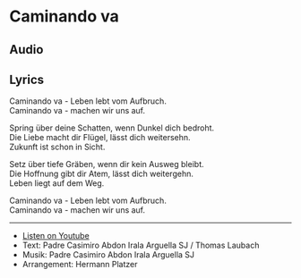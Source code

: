
# Caminando va



## Audio

<AudioComponent source="/audio/caminando-va-leben-lebt-vom-aufbruch.opus"/>  

<AudioComponent source="https://drive.google.com/uc?export=download&id=1T_EEVy3KnrXGeb4kINUk6SX9lDG7d1kD"/>  

## Lyrics 

Caminando va - Leben lebt vom Aufbruch.  
Caminando va - machen wir uns auf.   


Spring über deine Schatten, wenn Dunkel dich bedroht.   
Die Liebe macht dir Flügel, lässt dich weitersehn.   
Zukunft ist schon in Sicht.   


Setz über tiefe Gräben, wenn dir kein Ausweg bleibt.   
Die Hoffnung gibt dir Atem, lässt dich weitergehn.   
Leben liegt auf dem Weg.  


Caminando va - Leben lebt vom Aufbruch.   
Caminando va - machen wir uns auf.  

----

- [Listen on Youtube](https://www.youtube.com/watch?v=7vDy1r0h7Z8) 
- Text: Padre Casimiro Abdon Irala Arguella SJ / Thomas Laubach
- Musik: Padre Casimiro Abdon Irala Arguella SJ
- Arrangement: Hermann Platzer

